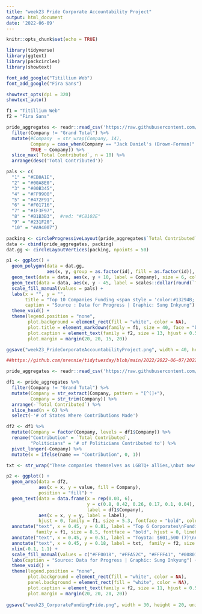 ```yaml
---
title: "week23 Pride Corporate Accountability Project"
output: html_document
date: '2022-06-09'
---
```


```r
knitr::opts_chunk$set(echo = TRUE)
```

```r
library(tidyverse)
library(ggtext)
library(packcircles)
library(showtext)

font_add_google("Titillium Web")
font_add_google("Fira Sans")

showtext_opts(dpi = 320)
showtext_auto()

f1 = "Titillium Web"
f2 = "Fira Sans"
```

```r
pride_aggregates <- readr::read_csv('https://raw.githubusercontent.com/rfordatascience/tidytuesday/master/data/2022/2022-06-07/pride_aggregates.csv') %>% 
  filter(Company != "Grand Total") %>% 
  mutate(#Company  = str_wrap(Company, 14),
         Company = case_when(Company == "Jack Daniel's (Brown-Forman)" ~ "Jack Daniel's",
         TRUE ~ Company)) %>% 
  slice_max(`Total Contributed`, n = 10) %>% 
  arrange(desc('Total Contributed'))

pals <- c(
  "1" = "#EB0A1E",
  "2" = "#00A8E0",
  "3" = "#00B345",
  "4" = "#FF9900", 
  "5" = "#472F91",
  "6" = "#F01716",
  "7" = "#1F3F97",
  "8" = "#B1B3B3",  #red: "#C8102E"
  "9" = "#231F20",
  "10" = "#A94007")
```

```r
packing <- circleProgressiveLayout(pride_aggregates$`Total Contributed`, sizetype = "area")
data <- cbind(pride_aggregates, packing)
dat.gg <- circleLayoutVertices(packing, npoints = 50)

p1 <- ggplot() +
  geom_polygon(data = dat.gg, 
               aes(x, y, group = as.factor(id), fill = as.factor(id)), color = "black") +
  geom_text(data = data, aes(x, y + 10, label = Company), size = 6, color = "white") +
  geom_text(data = data, aes(x, y - 45, label = scales::dollar(round(`Total Contributed`))), size = 5.5, color = "white") +
  scale_fill_manual(values = pals) +
  labs(x = "", y = "",
       title = "Top 10 Companies Funding <span style = 'color:#13294B;'>*ANTI* -</span><span style = 'color:#FF0018;'>L</span><span style = 'color:#FFA52C;'>G</span><span style = 'color:#FFFF41;'>B</span><span style = 'color:#008018;'>T</span><span style = 'color:#0000F9;'>Q</span><span style = 'color:#86007D;'>+</span> Campaigns",
       caption = "Source : Data for Progress | Graphic: Sung Inkyung") +
  theme_void() +
  theme(legend.position = "none",
        plot.background = element_rect(fill = "white", color = NA),
        plot.title = element_markdown(family = f1, size = 40, face = "bold", hjust = 0.5, margin = margin(b = 15)),
        plot.caption = element_text(family = f2, size = 13, hjust = 0.5, margin = margin(b = 15)),
        plot.margin = margin(20, 20, 15, 20))

ggsave("week23_PrideCorporateAccountabilityProject.png", width = 40, height = 30, unit = "cm")
```

```r
##https://github.com/nrennie/tidytuesday/blob/main/2022/2022-06-07/20220607.R

pride_aggregates <- readr::read_csv('https://raw.githubusercontent.com/rfordatascience/tidytuesday/master/data/2022/2022-06-07/pride_aggregates.csv') 

df1 <- pride_aggregates %>% 
  filter(Company != "Grand Total") %>% 
  mutate(Company = str_extract(Company, pattern = "[^(]+"),
         Company = str_trim(Company)) %>% 
  arrange(-`Total Contributed`) %>% 
  slice_head(n = 6) %>% 
  select(-'# of States Where Contributions Made')

df2 <- df1 %>% 
  mutate(Company = factor(Company, levels = df1$Company)) %>% 
  rename("Contribution" = `Total Contributed`,
         "Politicians" = '# of Politicians Contributed to') %>% 
  pivot_longer(-Company) %>% 
  mutate(x = ifelse(name == "Contribution", 0, 1))

txt <- str_wrap("These companies themselves as LGBTQ+ allies,\nbut new research from Data for Progress finds that in between their yearly parade appearances, they are giving to state politicians behind some of the most bigoted and harmful policies in over a decade.", width = 55)

p2 <- ggplot() +
  geom_area(data = df2,
            aes(x = x, y = value, fill = Company),
            position = "fill") +
  geom_text(data = data.frame(x = rep(0.03, 6),
                              y = c(0.8, 0.42, 0.26, 0.17, 0.1, 0.04),
                              label = df1$Company),
            aes(x = x, y = y, label = label),
            hjust = 0, family = f1, size = 5.3, fontface = "bold", color = "gray95") +  
  annotate("text", x = 0.45, y = 0.81, label = "Top 6 Corporates\nFunding and \nNumber of Politicians\nContributed to anti-LGBTQ+",
           family = f1, size = 8.5, fontface = "bold", hjust = 0, lineheight = 0.8) +
  annotate("text", x = 0.45, y = 0.51, label = "Toyota: $601,500 (7)\nAT&T: $307,137 (67)\nComcast: $121,350 (40)\nAmazon: $87,900 (17)\nFedEx: $79,700 (24)\nState Farm: $79,550 (32)", family = f2, size = 6.5, hjust = 0) +
  annotate("text", x = 0.45, y = 0.18, label = txt,  family = f2, size = 3.5, fontface = "italic", hjust = 0, color = "gray65") +
  xlim(-0.1, 1.1) +
  scale_fill_manual(values = c("#FF0018", "#FFA52C", "#FFFF41", "#008018", "#0000F9", "#86007D")) +
  labs(caption = "Source: Data for Progress | Graphic: Sung Inkyung") +
  theme_void() +
  theme(legend.position = "none",
        plot.background = element_rect(fill = "white", color = NA),
        panel.background = element_rect(fill = "white", color = NA),
        plot.caption = element_text(family = f2, size = 11, hjust = 0.5, margin = margin(t = 7)),
        plot.margin = margin(20, 20, 20, 20))
  
ggsave("week23_CorporateFundingPride.png", width = 30, height = 20, units = "cm")
```


